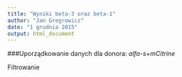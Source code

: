 ```yaml
---
title: "Wyniki beta-3 oraz beta-1"
author: "Jan Gregrowicz"
date: "1 grudnia 2015"
output: html_document
---
```


###Uporządkowanie danych dla donora: *alfa-s+mCitrine*

Filtrowanie 


